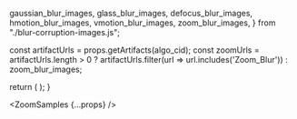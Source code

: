 
  gaussian_blur_images,
  glass_blur_images,
  defocus_blur_images,
  hmotion_blur_images,
  vmotion_blur_images,
  zoom_blur_images,
} from "./blur-corruption-images.js";

  const artifactUrls = props.getArtifacts(algo_cid);
  const zoomUrls = artifactUrls.length > 0 
    ? artifactUrls.filter(url => url.includes('Zoom_Blur'))
    : zoom_blur_images;

  return (
    <DisplayImages
      id={props.id}
      images={zoomUrls}
      data={props.getResults(algo_cid).results}
      corruption_index={5}
      corruption_name="Blur: Zoom Blur"
    />
  );
}

<ZoomSamples {...props} />
